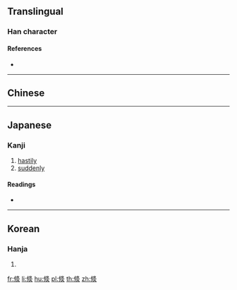 ==Translingual==

===Han character===
{{Han char|rn=9|rad=人|as=08|sn=10|four=|canj=OLHF|ids=⿰⿰亻丨⿱夂火}}

====References====
* {{Han ref|kx=0107.230|dkj=00763|dj=0229.030|hdz=10176.010|uh=5010|ud=20496}}

----

==Chinese==
{{zh-see|倏|v}}

----

==Japanese==

===Kanji===
{{ja-kanji|grade=|rs=人08}}

# [[hastily]]
# [[suddenly]]

====Readings====
* {{ja-readings|on=[[しゅく]] (shuku)|kun=}}

----

==Korean==

===Hanja===
{{ko-hanja|hangeul=숙|rv=suk|mr=suk}}

# {{defn|lang=ko|sort=人08}}

[[fr:倐]]
[[li:倐]]
[[hu:倐]]
[[pl:倐]]
[[th:倐]]
[[zh:倐]]
